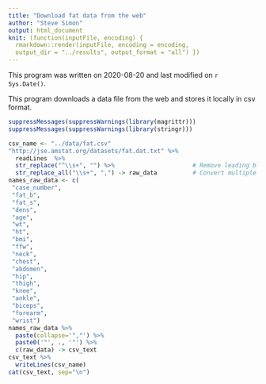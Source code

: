 ```yaml
---
title: "Download fat data from the web"
author: "Steve Simon"
output: html_document
knit: (function(inputFile, encoding) {
  rmarkdown::render(inputFile, encoding = encoding,
  output_dir = "../results", output_format = "all") })  
---
```


This program was written on 2020-08-20 and last modified on `r Sys.Date()`.

This program downloads a data file from the web and stores it locally in csv format.

```r
suppressMessages(suppressWarnings(library(magrittr)))
suppressMessages(suppressWarnings(library(stringr)))
```

```r
csv_name <- "../data/fat.csv"
"http://jse.amstat.org/datasets/fat.dat.txt" %>%
  readLines  %>%
  str_replace("^\\s+", "") %>%                      # Remove leading blanks
  str_replace_all("\\s+", ",") -> raw_data          # Convert multiple blanks to commas
names_raw_data <- c(
 "case_number",
 "fat_b",
 "fat_s",
 "dens",
 "age",
 "wt",
 "ht",
 "bmi",
 "ffw",
 "neck",
 "chest",
 "abdomen",
 "hip",
 "thigh",
 "knee",
 "ankle",
 "biceps",
 "forearm",
 "wrist")
names_raw_data %>%
  paste(collapse='","') %>%
  paste0('"', ., '"') %>%
  c(raw_data) -> csv_text
csv_text %>%
  writeLines(csv_name)
cat(csv_text, sep="\n")
```
